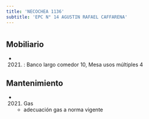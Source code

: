 ```yaml
---
title: 'NECOCHEA 1136'
subtitle: 'EPC N° 14 AGUSTIN RAFAEL CAFFARENA'
---
```


#


## Mobiliario

*  (2021) : Banco largo comedor 10, Mesa usos múltiples 4 





## Mantenimiento

*  (2021) Gas 
    + adecuación gas a norma vigente



